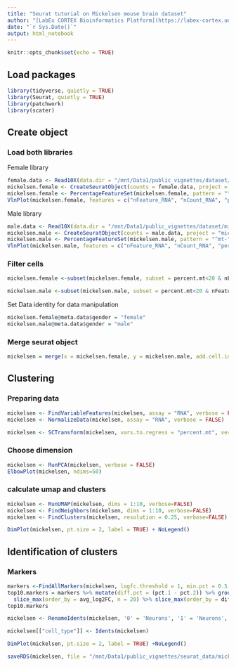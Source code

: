 ```yaml
---
title: "Seurat tutorial on Mickelsen mouse brain dataset"
author: "[LabEx CORTEX Bioinformatics Platform](https://labex-cortex.universite-lyon.fr/) - Lyon 1 University - vignette produced by Emeric Texeraud"
date: "`r Sys.Date()`"
output: html_notebook
---
```




```r
knitr::opts_chunk$set(echo = TRUE)
```

## Load packages
```r
library(tidyverse, quietly = TRUE)
library(Seurat, quietly = TRUE)
library(patchwork)
library(scater)
```

## Create object

### Load both libraries 
Female library
```r
female.data <- Read10X(data.dir = "/mnt/Data1/public_vignettes/dataset/mickelsen_dataset/10XBatch1", strip.suffix = FALSE)
mickelsen.female <- CreateSeuratObject(counts = female.data, project = "mickelsen_Data", min.cells = 3, min.features = 200) # 3438 cells
mickelsen.female <- PercentageFeatureSet(mickelsen.female, pattern = "^mt-", col.name = "percent.mt")
VlnPlot(mickelsen.female, features = c("nFeature_RNA", "nCount_RNA", "percent.mt"), ncol = 3)
```

Male library
```r
male.data <- Read10X(data.dir = "/mnt/Data1/public_vignettes/dataset/mickelsen_dataset/10XBatch2", strip.suffix = FALSE)
mickelsen.male <- CreateSeuratObject(counts = male.data, project = "mickelsen_Data", min.cells = 3, min.features = 200) # 3793 cells
mickelsen.male <- PercentageFeatureSet(mickelsen.male, pattern = "^mt-", col.name = "percent.mt")
VlnPlot(mickelsen.male, features = c("nFeature_RNA", "nCount_RNA", "percent.mt"), ncol = 3)
```

### Filter cells
```r
mickelsen.female <-subset(mickelsen.female, subset = percent.mt<20 & nFeature_RNA>1000 & nFeature_RNA<6000 & nCount_RNA<30000) #3262 cells

mickelsen.male <-subset(mickelsen.male, subset = percent.mt<20 & nFeature_RNA>1000 & nFeature_RNA<6000 & nCount_RNA<30000) #3266 cells
```

Set Data identity for data manipulation
```r
mickelsen.female@meta.data$gender = "female"
mickelsen.male@meta.data$gender = "male"
```

### Merge seurat object
```r
mickelsen = merge(x = mickelsen.female, y = mickelsen.male, add.cell.ids = c("female", "male"), project = "merge_mickelsen")
```

## Clustering
### Preparing data
```r
mickelsen <- FindVariableFeatures(mickelsen, assay = "RNA", verbose = FALSE)
mickelsen <- NormalizeData(mickelsen, assay = "RNA", verbose = FALSE)

mickelsen <- SCTransform(mickelsen, vars.to.regress = "percent.mt", verbose = FALSE)
```

### Choose dimension
```r
mickelsen <- RunPCA(mickelsen, verbose = FALSE)
ElbowPlot(mickelsen, ndims=50)
```

### calculate umap and clusters
```r
mickelsen <- RunUMAP(mickelsen, dims = 1:10, verbose=FALSE)
mickelsen <- FindNeighbors(mickelsen, dims = 1:10, verbose=FALSE)
mickelsen <- FindClusters(mickelsen, resolution = 0.25, verbose=FALSE) #16 clusters

DimPlot(mickelsen, pt.size = 2, label = TRUE) + NoLegend()
```


## Identification of clusters
### Markers
```r
markers <-FindAllMarkers(mickelsen, logfc.threshold = 1, min.pct = 0.5, verbose = FALSE, assay = "RNA", only.pos = TRUE)
top10.markers = markers %>% mutate(diff.pct = (pct.1 - pct.2)) %>% group_by(cluster) %>%
  slice_max(order_by = avg_log2FC, n = 20) %>% slice_max(order_by = diff.pct, n = 10)
top10.markers
```

```r
mickelsen <- RenameIdents(mickelsen, '0' = 'Neurons', '1' = 'Neurons', '2' = 'Oligos', '3' = 'Astrocytes', '4' = 'Oligos', '5' = 'Endothelial', '6' = 'OPCs', '7' = 'Neurons', '8' = 'Microglia', '9' = 'Mural', '10' = 'Oligos')

mickelsen[["cell_type"]] <- Idents(mickelsen)

DimPlot(mickelsen, pt.size = 2, label = TRUE) +NoLegend()
```

```r
saveRDS(mickelsen, file = "/mnt/Data1/public_vignettes/seurat_data/mickelsen.rds")
```




